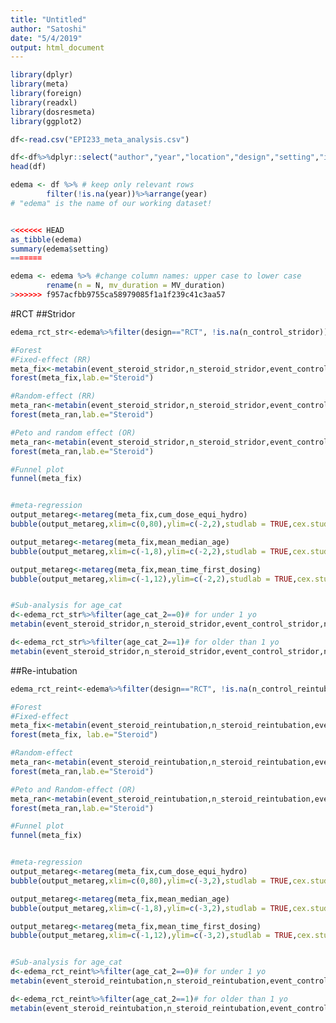 ```yaml
---
title: "Untitled"
author: "Satoshi"
date: "5/4/2019"
output: html_document
---
```


```r
library(dplyr)
library(meta)
library(foreign)
library(readxl)
library(dosresmeta)
library(ggplot2)
```

```r
df<-read.csv("EPI233_meta_analysis.csv")

df<-df%>%dplyr::select("author","year","location","design","setting","icu_type","age_cat","mean_median_age","age_cat_2","N","male","MV_duration","steroid","cum_dose_equi_hydro","mean_time_first_dosing","observation_period","n_control_gibleed","event_control_gibleed","n_steroid_gibleed","event_steroid_gibleed","n_control_hyperglycemia","event_control_hyperglycemia","n_steroid_hyperglycemia","event_steroid_hyperglycemia","n_control_stridor","event_control_stridor","n_steroid_stridor","event_steroid_stridor","n_control_reintubation","event_control_reintubation","n_steroid_reintubation","event_steroid_reintubation")
head(df)

edema <- df %>% # keep only relevant rows
        filter(!is.na(year))%>%arrange(year)
# "edema" is the name of our working dataset!


<<<<<<< HEAD
as_tibble(edema)
summary(edema$setting)
=======

edema <- edema %>% #change column names: upper case to lower case
        rename(n = N, mv_duration = MV_duration) 
>>>>>>> f957acfbb9755ca58979085f1a1f239c41c3aa57
```

#RCT
##Stridor
```r
edema_rct_str<-edema%>%filter(design=="RCT", !is.na(n_control_stridor))

#Forest
#Fixed-effect (RR)
meta_fix<-metabin(event_steroid_stridor,n_steroid_stridor,event_control_stridor,n_control_stridor,data=edema_rct_str,studlab=paste(author,year),comb.fixed=T,comb.random=F,sm="RR")
forest(meta_fix,lab.e="Steroid")

#Random-effect (RR)
meta_ran<-metabin(event_steroid_stridor,n_steroid_stridor,event_control_stridor,n_control_stridor,data=edema_rct_str,studlab=paste(author,year),comb.fixed=F,comb.random=T,sm="RR",method.tau = "EB")
forest(meta_ran,lab.e="Steroid")

#Peto and random effect (OR)
meta_ran<-metabin(event_steroid_stridor,n_steroid_stridor,event_control_stridor,n_control_stridor,data=edema_rct_str,studlab=paste(author,year),comb.fixed=F,comb.random=T,sm="OR",method.tau = "EB",method="peto")
forest(meta_ran,lab.e="Steroid")

#Funnel plot
funnel(meta_fix)


#meta-regression
output_metareg<-metareg(meta_fix,cum_dose_equi_hydro)
bubble(output_metareg,xlim=c(0,80),ylim=c(-2,2),studlab = TRUE,cex.studlab=0.6,pos=3)

output_metareg<-metareg(meta_fix,mean_median_age)
bubble(output_metareg,xlim=c(-1,8),ylim=c(-2,2),studlab = TRUE,cex.studlab=0.6,pos=3)

output_metareg<-metareg(meta_fix,mean_time_first_dosing)
bubble(output_metareg,xlim=c(-1,12),ylim=c(-2,2),studlab = TRUE,cex.studlab=0.6,pos=3)


#Sub-analysis for age_cat
d<-edema_rct_str%>%filter(age_cat_2==0)# for under 1 yo
metabin(event_steroid_stridor,n_steroid_stridor,event_control_stridor,n_control_stridor,data=d,studlab=paste(author),comb.fixed=T,comb.random=F,sm="OR")%>%forest()

d<-edema_rct_str%>%filter(age_cat_2==1)# for older than 1 yo
metabin(event_steroid_stridor,n_steroid_stridor,event_control_stridor,n_control_stridor,data=d,studlab=paste(author),comb.fixed=T,comb.random=F,sm="OR")%>%forest()

```

##Re-intubation
```r
edema_rct_reint<-edema%>%filter(design=="RCT", !is.na(n_control_reintubation))

#Forest
#Fixed-effect 
meta_fix<-metabin(event_steroid_reintubation,n_steroid_reintubation,event_control_reintubation,n_control_reintubation,data=edema_rct_reint,studlab=paste(author,year),comb.fixed=T,comb.random=F,sm="RR")
forest(meta_fix, lab.e="Steroid")

#Random-effect
meta_ran<-metabin(event_steroid_reintubation,n_steroid_reintubation,event_control_reintubation,n_control_reintubation,data=edema_rct_reint,studlab=paste(author),comb.fixed=F,comb.random=T,sm="RR",method.tau = "EB")
forest(meta_ran,lab.e="Steroid")

#Peto and Random-effect (OR)
meta_ran<-metabin(event_steroid_reintubation,n_steroid_reintubation,event_control_reintubation,n_control_reintubation,data=edema_rct_reint,studlab=paste(author),comb.fixed=F,comb.random=T,sm="OR",method.tau = "EB",method="peto")
forest(meta_ran,lab.e="Steroid")

#Funnel plot
funnel(meta_fix)


#meta-regression
output_metareg<-metareg(meta_fix,cum_dose_equi_hydro)
bubble(output_metareg,xlim=c(0,80),ylim=c(-3,2),studlab = TRUE,cex.studlab=0.6,pos=3)

output_metareg<-metareg(meta_fix,mean_median_age)
bubble(output_metareg,xlim=c(-1,8),ylim=c(-3,2),studlab = TRUE,cex.studlab=0.6,pos=3)

output_metareg<-metareg(meta_fix,mean_time_first_dosing)
bubble(output_metareg,xlim=c(-1,12),ylim=c(-3,2),studlab = TRUE,cex.studlab=0.6,pos=3)


#Sub-analysis for age_cat
d<-edema_rct_reint%>%filter(age_cat_2==0)# for under 1 yo
metabin(event_steroid_reintubation,n_steroid_reintubation,event_control_reintubation,n_control_reintubation,data=d,studlab=paste(author),comb.fixed=T,comb.random=F,sm="OR")%>%forest()

d<-edema_rct_reint%>%filter(age_cat_2==1)# for older than 1 yo
metabin(event_steroid_reintubation,n_steroid_reintubation,event_control_reintubation,n_control_reintubation,data=d,studlab=paste(author),comb.fixed=T,comb.random=F,sm="OR")%>%forest()
```
